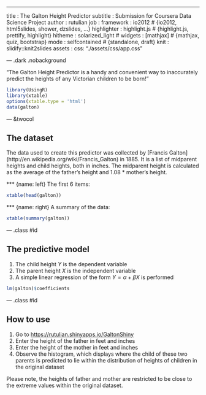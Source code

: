 ---
title       : The Galton Height Predictor
subtitle    : Submission for Coursera Data Science Project
author      : rutulian
job         : 
framework   : io2012        # {io2012, html5slides, shower, dzslides, ...}
highlighter : highlight.js  # {highlight.js, prettify, highlight}
hitheme     : solarized_light     # 
widgets     : [mathjax]            # {mathjax, quiz, bootstrap}
mode        : selfcontained # {standalone, draft}
knit        : slidify::knit2slides
assets      :
        css: "./assets/css/app.css"
        
--- .dark .nobackground

<q>The Galton Height Predictor is a handy and convenient way to inaccurately
predict the heights of any Victorian children to be born!</q>
```r
library(UsingR)
library(xtable)
options(xtable.type = 'html')
data(galton)
```
--- &twocol

## The dataset
The data used to create this predictor was collected by [Francis Galton]
(http://en.wikipedia.org/wiki/Francis_Galton) in 1885.  It is a list of
midparent heights and child heights, both in inches.  The midparent height
is calculated as the average of the father's height and 1.08 * mother's height.

*** {name: left}
The first 6 items:
```r
xtable(head(galton))
```
*** {name: right}
A summary of the data:
```r
xtable(summary(galton))
```

--- .class #id

## The predictive model
1. The child height $Y$ is the dependent variable
2. The parent height $X$ is the independent variable
3. A simple linear regression of the form $Y = \alpha + \beta X$ is performed

```r
lm(galton)$coefficients
```

--- .class #id

## How to use
1. Go to [https://rutulian.shinyapps.io/GaltonShiny](https://rutulian.shinyapps.io/GaltonShiny)
2. Enter the height of the father in feet and inches
3. Enter the height of the mother in feet and inches
4. Observe the histogram, which displays where the child of these
two parents is predicted to lie within the distribution of heights
of children in the original dataset

Please note, the heights of father and mother are restricted to be
close to the extreme values within the original dataset.


